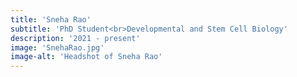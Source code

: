 ```yaml
---
title: 'Sneha Rao'
subtitle: 'PhD Student<br>Developmental and Stem Cell Biology'
description: '2021 - present'
image: 'SnehaRao.jpg'
image-alt: 'Headshot of Sneha Rao'
---
```


